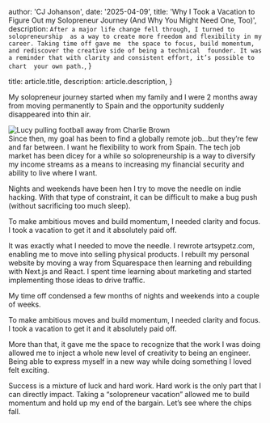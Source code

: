 
  author: 'CJ Johanson',
  date: '2025-04-09',
  title: 'Why I Took a Vacation to Figure Out my Solopreneur Journey (And Why You Might Need One, Too)',
  description: `After a major life change fell through, I turned to solopreneurship 
  as a way to create more freedom and flexibility in my career. Taking time off gave me 
  the space to focus, build momentum, and rediscover the creative side of being a technical 
  founder. It was a reminder that with clarity and consistent effort, it’s possible to chart 
  your own path.`,
}

  title: article.title,
  description: article.description,
}


My solopreneur journey started when my family and I were 2 months away from moving permanently to Spain 
and the opportunity suddenly disappeared into thin air.

<div className="flex justify-center">
  <Image
    src={charlie_brown}
    alt="Lucy pulling football away from Charlie Brown"
  />
</div>
Since then, my goal has been to find a globally remote job…but they’re few and far between. 
I want he flexibility to work from Spain. The tech job market has been dicey for a 
while so solopreneurship is a way to diversify my income streams as a means to increasing 
my financial security and ability to live where I want.

Nights and weekends have been hen I try to move the needle on indie hacking. With that type 
of constraint, it can be difficult to make a bug push (without sacrificing too much sleep).

To make ambitious moves and build momentum, I needed clarity and focus. I took a vacation 
to get it and it absolutely paid off.

It was exactly what I needed to move the needle. I rewrote artsypetz.com, 
enabling me to move into selling physical products. I rebuilt my personal website by moving a
way from Squarespace then learning and rebuilding with Next.js and React. I spent time learning 
about marketing and started implementing those ideas to drive traffic.

My time off condensed a few months of nights and weekends into a couple of weeks.

<PullQuote>To make ambitious moves and build momentum, I needed clarity and focus. I took a vacation 
to get it and it absolutely paid off.</PullQuote>

More than that, it gave me the space to recognize that the work I was doing allowed me to inject 
a whole new level of creativity to being an engineer. Being able to express myself in a new way while 
doing something I loved felt exciting.

Success is a mixture of luck and hard work. Hard work is the only part that I can directly impact. 
Taking a “solopreneur vacation” allowed me to build momentum and hold up my end of the bargain. 
Let’s see where the chips fall.

